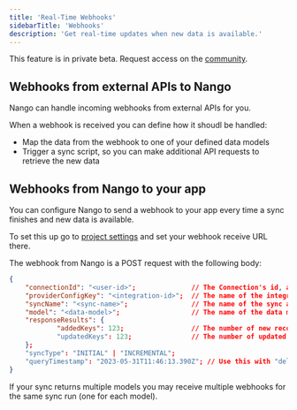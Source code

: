 ```yaml
---
title: 'Real-Time Webhooks'
sidebarTitle: 'Webhooks'
description: 'Get real-time updates when new data is available.'
---
```


<Note>This feature is in private beta. Request access on the [community](https://nango.dev/slack).</Note>

## Webhooks from external APIs to Nango

Nango can handle incoming webhooks from external APIs for you.

When a webhook is received you can define how it shoudl be handled:
- Map the data from the webhook to one of your defined data models
- Trigger a sync script, so you can make additional API requests to retrieve the new data

## Webhooks from Nango to your app

You can configure Nango to send a webhook to your app every time a sync finishes and new data is available.

To set this up go to [project settings](https://app.nango.dev/project-settings) and set your webhook receive URL there.

The webhook from Nango is a POST request with the following body:

```json
{
    "connectionId": "<user-id>";              // The Connection's id, as set by you in nango.auth
    "providerConfigKey": "<integration-id>";  // The name of the integration in Nango, e.g. github
    "syncName": "<sync-name>";                // The name of the sync as defined in nango.yaml, e.g. github-tickets
    "model": "<data-model>";                  // The name of the data model, e.g. ticket
    "responseResults": {
		    "addedKeys": 123;                 // The number of new records
		    "updatedKeys": 123;               // The number of updated records
    };
    "syncType": "INITIAL" | "INCREMENTAL";  
    "queryTimestamp": "2023-05-31T11:46:13.390Z"; // Use this with "delta" in getRecords to fetch the data of this sync
}
```

If your sync returns multiple models you may receive multiple webhooks for the same sync run (one for each model).